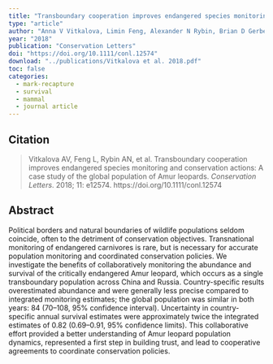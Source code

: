 ```yaml
---
title: "Transboundary cooperation improves endangered species monitoring and conservation actions: A case study of the global population of Amur leopards"
type: "article"
author: "Anna V Vitkalova, Limin Feng, Alexander N Rybin, Brian D Gerber, Dale G Miquelle, Tianming Wang, Haitao Yang, Elena I Shevtsova, Vladimir V Aramilev, Jianping Ge"
year: "2018"
publication: "Conservation Letters"
doi: "https://doi.org/10.1111/conl.12574"
download: "../publications/Vitkalova et al. 2018.pdf"
toc: false
categories:
  - mark-recapture
  - survival
  - mammal
  - journal article
---
```


## Citation 

> Vitkalova AV, Feng L, Rybin AN, et al. Transboundary cooperation improves endangered species monitoring and conservation actions: A case study of the global population of Amur leopards. *Conservation Letters*. 2018; 11: e12574. https://doi.org/10.1111/conl.12574

## Abstract

Political borders and natural boundaries of wildlife populations seldom coincide, often to the detriment of conservation objectives. Transnational monitoring of endangered carnivores is rare, but is necessary for accurate population monitoring and coordinated conservation policies. We investigate the benefits of collaboratively monitoring the abundance and survival of the critically endangered Amur leopard, which occurs as a single transboundary population across China and Russia. Country-specific results overestimated abundance and were generally less precise compared to integrated monitoring estimates; the global population was similar in both years: 84 (70–108, 95% confidence interval). Uncertainty in country-specific annual survival estimates were approximately twice the integrated estimates of 0.82 (0.69–0.91, 95% confidence limits). This collaborative effort provided a better understanding of Amur leopard population dynamics, represented a first step in building trust, and lead to cooperative agreements to coordinate conservation policies.